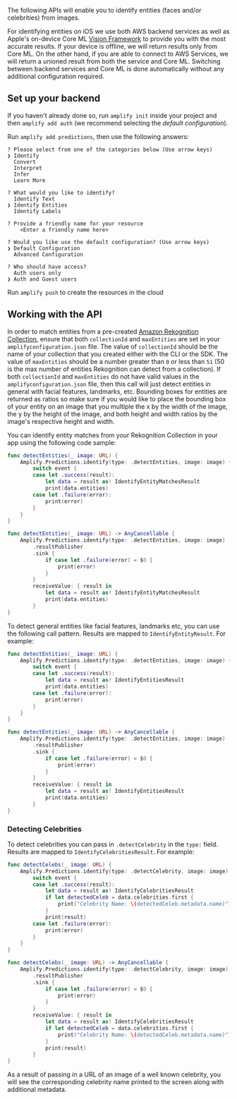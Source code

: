 The following APIs will enable you to identify entities (faces and/or celebrities) from images.

For identifying entities on iOS we use both AWS backend services as well as Apple's on-device Core ML [Vision Framework](https://developer.apple.com/documentation/vision) to provide you with the most accurate results. If your device is offline, we will return results only from Core ML. On the other hand, if you are able to connect to AWS Services, we will return a unioned result from both the service and Core ML. Switching between backend services and Core ML is done automatically without any additional configuration required.

## Set up your backend

If you haven't already done so, run `amplify init` inside your project and then `amplify add auth` (we recommend selecting the *default configuration*).

Run `amplify add predictions`, then use the following answers:

```console
? Please select from one of the categories below (Use arrow keys)
❯ Identify
  Convert
  Interpret
  Infer
  Learn More
  
? What would you like to identify?
  Identify Text
❯ Identify Entities
  Identify Labels

? Provide a friendly name for your resource
    <Enter a friendly name here>

? Would you like use the default configuration? (Use arrow keys)
❯ Default Configuration
  Advanced Configuration

? Who should have access?
  Auth users only
❯ Auth and Guest users
```

Run `amplify push` to create the resources in the cloud

## Working with the API

In order to match entities from a pre-created [Amazon Rekognition Collection](https://docs.aws.amazon.com/rekognition/latest/dg/collections.html), ensure that both `collectionId` and `maxEntities` are set in your `amplifyconfiguration.json` file. The value of `collectionId` should be the name of your collection that you created either with the CLI or the SDK. The value of `maxEntities` should be a number greater than `0` or less than `51` (50 is the max number of entities Rekognition can detect from a collection). If both `collectionId` and `maxEntities` do not have valid values in the `amplifyconfiguration.json` file, then this call will just detect entities in general with facial features, landmarks, etc. Bounding boxes for entities are returned as ratios so make sure if you would like to place the bounding box of your entity on an image that you multiple the x by the width of the image, the y by the height of the image, and both height and width ratios by the image's respective height and width.

You can identify entity matches from your Rekognition Collection in your app using the following code sample:

<BlockSwitcher>

<Block name="Listener (iOS 11+)">

```swift
func detectEntities(_ image: URL) {
    Amplify.Predictions.identify(type: .detectEntities, image: image) { event in
        switch event {
        case let .success(result):
            let data = result as! IdentifyEntityMatchesResult
            print(data.entities)
        case let .failure(error):
            print(error)
        }
    }
}
```

</Block>

<Block name="Combine (iOS 13+)">

```swift
func detectEntities(_ image: URL) -> AnyCancellable {
    Amplify.Predictions.identify(type: .detectEntities, image: image)
        .resultPublisher
        .sink {
            if case let .failure(error) = $0 {
                print(error)
            }
        }
        receiveValue: { result in
            let data = result as! IdentifyEntityMatchesResult
            print(data.entities)
        }
}
```

</Block>

</BlockSwitcher>

To detect general entities like facial features, landmarks etc, you can use the following call pattern. Results are mapped to `IdentifyEntityResult`. For example:

<BlockSwitcher>

<Block name="Listener (iOS 11+)">

```swift
func detectEntities(_ image: URL) {
    Amplify.Predictions.identify(type: .detectEntities, image: image) { event in
        switch event {
        case let .success(result):
            let data = result as! IdentifyEntitiesResult
            print(data.entities)
        case let .failure(error):
            print(error)
        }
    }
}
```

</Block>

<Block name="Combine (iOS 13+)">

```swift
func detectEntities(_ image: URL) -> AnyCancellable {
    Amplify.Predictions.identify(type: .detectEntities, image: image)
        .resultPublisher
        .sink {
            if case let .failure(error) = $0 {
                print(error)
            }
        }
        receiveValue: { result in
            let data = result as! IdentifyEntitiesResult
            print(data.entities)
        }
}
```

</Block>

</BlockSwitcher>

### Detecting Celebrities

To detect celebrities you can pass in `.detectCelebrity` in the `type:` field. Results are mapped to `IdentifyCelebritiesResult`. For example:

<BlockSwitcher>

<Block name="Listener (iOS 11+)">

```swift
func detectCelebs(_ image: URL) {
    Amplify.Predictions.identify(type: .detectCelebrity, image: image) { event in
        switch event {
        case let .success(result):
            let data = result as! IdentifyCelebritiesResult
            if let detectedCeleb = data.celebrities.first {
                print("Celebrity Name: \(detectedCeleb.metadata.name)")
            }
            print(result)
        case let .failure(error):
            print(error)
        }
    }
}
```

</Block>

<Block name="Combine (iOS 13+)">

```swift
func detectCelebs(_ image: URL) -> AnyCancellable {
    Amplify.Predictions.identify(type: .detectCelebrity, image: image)
        .resultPublisher
        .sink {
            if case let .failure(error) = $0 {
                print(error)
            }
        }
        receiveValue: { result in
            let data = result as! IdentifyCelebritiesResult
            if let detectedCeleb = data.celebrities.first {
                print("Celebrity Name: \(detectedCeleb.metadata.name)")
            }
            print(result)
        }
}
```

</Block>

</BlockSwitcher>

As a result of passing in a URL of an image of a well known celebrity, you will see the corresponding celebrity name printed to the screen along with additional metadata.
